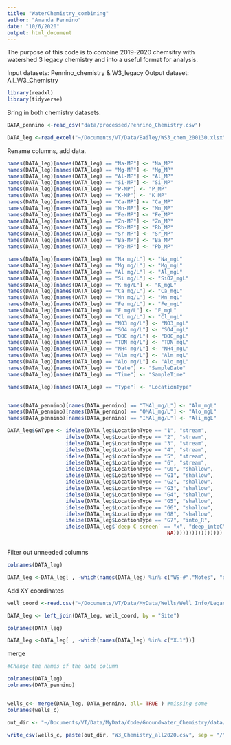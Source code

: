 ```yaml
---
title: "WaterChemistry_combining"
author: "Amanda Pennino"
date: "10/6/2020"
output: html_document
---
```

The purpose of this code is to combine 2019-2020 chemsitry with watershed 3 legacy chemistry and into a useful format for analysis.

Input datasets: Pennino_chemistry & W3_legacy
Output dataset: All_W3_Chemistry



```r
library(readxl)
library(tidyverse)

```

Bring in both chemistry datasets.
```r
DATA_pennino <-read_csv("data/processed/Pennino_Chemistry.csv")

DATA_leg <-read_excel("~/Documents/VT/Data/Bailey/WS3_chem_200130.xlsx", sheet = "DATA")
```

Rename columns, add data.
```r
names(DATA_leg)[names(DATA_leg) == "Na-MP"] <- "Na_MP"
names(DATA_leg)[names(DATA_leg) == "Mg-MP"] <- "Mg_MP"
names(DATA_leg)[names(DATA_leg) == "Al-MP"] <- "Al_MP"
names(DATA_leg)[names(DATA_leg) == "Si-MP"] <- "Si_MP"
names(DATA_leg)[names(DATA_leg) == "P-MP"] <- "P_MP"
names(DATA_leg)[names(DATA_leg) == "K-MP"] <- "K_MP"
names(DATA_leg)[names(DATA_leg) == "Ca-MP"] <- "Ca_MP"
names(DATA_leg)[names(DATA_leg) == "Mn-MP"] <- "Mn_MP"
names(DATA_leg)[names(DATA_leg) == "Fe-MP"] <- "Fe_MP"
names(DATA_leg)[names(DATA_leg) == "Zn-MP"] <- "Zn_MP"
names(DATA_leg)[names(DATA_leg) == "Rb-MP"] <- "Rb_MP"
names(DATA_leg)[names(DATA_leg) == "Sr-MP"] <- "Sr_MP"
names(DATA_leg)[names(DATA_leg) == "Ba-MP"] <- "Ba_MP"
names(DATA_leg)[names(DATA_leg) == "Pb-MP"] <- "Pb_MP"

names(DATA_leg)[names(DATA_leg) == "Na mg/L"] <- "Na_mgL"
names(DATA_leg)[names(DATA_leg) == "Mg mg/L"] <- "Mg_mgL"
names(DATA_leg)[names(DATA_leg) == "Al mg/L"] <- "Al_mgL"
names(DATA_leg)[names(DATA_leg) == "Si mg/L"] <- "SiO2_mgL"
names(DATA_leg)[names(DATA_leg) == "K mg/L"] <- "K_mgL"
names(DATA_leg)[names(DATA_leg) == "Ca mg/L"] <- "Ca_mgL"
names(DATA_leg)[names(DATA_leg) == "Mn mg/L"] <- "Mn_mgL"
names(DATA_leg)[names(DATA_leg) == "Fe mg/L"] <- "Fe_mgL"
names(DATA_leg)[names(DATA_leg) == "F mg/L"] <- "F_mgL"
names(DATA_leg)[names(DATA_leg) == "Cl mg/L"] <- "Cl_mgL"
names(DATA_leg)[names(DATA_leg) == "NO3 mg/L"] <- "NO3_mgL"
names(DATA_leg)[names(DATA_leg) == "SO4 mg/L"] <- "SO4_mgL"
names(DATA_leg)[names(DATA_leg) == "DOC mg/L"] <- "DOC_mgL"
names(DATA_leg)[names(DATA_leg) == "TDN mg/L"] <- "TDN_mgL"
names(DATA_leg)[names(DATA_leg) == "NH4 mg/L"] <- "NH4_mgL"
names(DATA_leg)[names(DATA_leg) == "Alm mg/L"] <- "Alm_mgL"
names(DATA_leg)[names(DATA_leg) == "Alo mg/L"] <- "Alo_mgL"
names(DATA_leg)[names(DATA_leg) == "Date"] <- "SampleDate"
names(DATA_leg)[names(DATA_leg) == "Time"] <- "SampleTime"

names(DATA_leg)[names(DATA_leg) == "Type"] <- "LocationType"


names(DATA_pennino)[names(DATA_pennino) == "TMAl_mg/L"] <- "Alm_mgL"
names(DATA_pennino)[names(DATA_pennino) == "OMAl_mg/L"] <- "Alo_mgL"
names(DATA_pennino)[names(DATA_pennino) == "IMAl_mg/L"] <- "Ali_mgL"

DATA_leg$GWType <- ifelse(DATA_leg$LocationType == "1", "stream",
                   ifelse(DATA_leg$LocationType == "2", "stream",
                   ifelse(DATA_leg$LocationType == "3", "stream",
                   ifelse(DATA_leg$LocationType == "4", "stream",
                   ifelse(DATA_leg$LocationType == "5", "stream",
                   ifelse(DATA_leg$LocationType == "6", "stream",   
                   ifelse(DATA_leg$LocationType == "G0", "shallow",  
                   ifelse(DATA_leg$LocationType == "G1", "shallow", 
                   ifelse(DATA_leg$LocationType == "G2", "shallow",
                   ifelse(DATA_leg$LocationType == "G3", "shallow", 
                   ifelse(DATA_leg$LocationType == "G4", "shallow", 
                   ifelse(DATA_leg$LocationType == "G5", "shallow",
                   ifelse(DATA_leg$LocationType == "G6", "shallow",
                   ifelse(DATA_leg$LocationType == "G8", "shallow",
                   ifelse(DATA_leg$LocationType == "G7", "into_R", 
                   ifelse(DATA_leg$`deep C screen` == "x", "deep_intoC",
                                                    NA))))))))))))))))



```

Filter out unneeded columns
```r
colnames(DATA_leg)

DATA_leg <-DATA_leg[ , -which(names(DATA_leg) %in% c("WS-#","Notes", "deep C screen"))]

```

Add XY coordinates
```r
well_coord <-read.csv("~/Documents/VT/Data/MyData/Wells/Well_Info/LegacyWell_coordinates.csv")

DATA_leg <- left_join(DATA_leg, well_coord, by = "Site")

colnames(DATA_leg)

DATA_leg <-DATA_leg[ , -which(names(DATA_leg) %in% c("X.1"))]

```

merge
```r
#Change the names of the date column

colnames(DATA_leg)
colnames(DATA_pennino)


wells_c<- merge(DATA_leg, DATA_pennino, all= TRUE ) #missing some
colnames(wells_c)

```

```r
out_dir <- "~/Documents/VT/Data/MyData/Code/Groundwater_Chemistry/data/processed"

write_csv(wells_c, paste(out_dir, "W3_Chemistry_all2020.csv", sep = "/"))

```